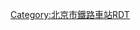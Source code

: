 {{Routemap|inline=<includeonly>yes</includeonly>|title=望京站|map=
\\CONTg~~ ~~ ~~ ~~[[双沙铁路]][[沙河站 (京包铁路)|沙河站]]方向
exLSTR2+4\exSTRc3\STR~~ ~~ ~~ ~~[[望和支线]]的残余部分
exSTRc1\exSTR+4\STR
\exSTR\STR
\exSKRZ-YBUE\SKRZ-YBUE~~望京站道口（来广营东路）
\ENDEa\STR
\STR!~STRc2\ABZg3
\ABZg+1\STR!~STRc4
\ABZg2\STR!~STRc3
STRc2\ABZg3!~STRc1\ABZg+4
STRc2\ABZ1+3f\STR!~STRc4\ABZg2\STRc3
STR+1\STR!~STRc4\STR\STR!~STRc1\STR+4
STR\STR\STR\STR\STR
STR\STR\STR\STR\STR
STR\STR\STR\STR\STR
STR\STR\STR\STR\STR+BSl
STR\STR\STR\STR\STR+BSl
\STR\STR\STR\STR\STR+BSl\BUILDING
STR\STR\STR\STR\STR+BSl
STR\STR\STR\STR\STR+BSl
STR\STR\STR\STR\STR
STR2\STR!~STRc3\STR\STR\STR
STRc1\ABZ2+4g\STR!~STRc3\STR!~STRc2\STR3
\STRc1\ABZ2+4g\ABZg+1!~STRc3\STRc4
\STRc1\ABZg+4
\\CONTf~~ ~~ ~~ ~~[[双沙铁路]][[双桥站 (铁路)|双桥站]]方向
}}<noinclude>
{{Rdt intro|[[望京站 (铁路)|望京站]]}}
[[Category:北京市鐵路車站RDT]]
</noinclude>